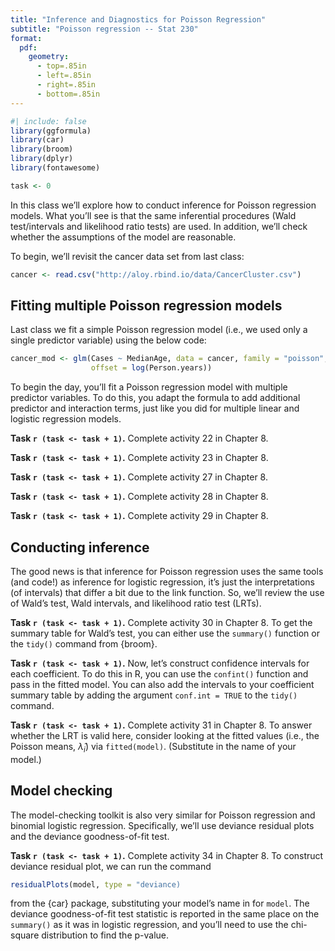 ```yaml
---
title: "Inference and Diagnostics for Poisson Regression"
subtitle: "Poisson regression -- Stat 230"
format:
  pdf:
    geometry:
      - top=.85in
      - left=.85in
      - right=.85in
      - bottom=.85in
---
```


```r
#| include: false
library(ggformula)
library(car)
library(broom)
library(dplyr)
library(fontawesome)

task <- 0
```


In this class we'll explore how to conduct inference for Poisson regression models. What you'll see is that the same inferential procedures (Wald test/intervals and likelihood ratio tests) are used. In addition, we'll check whether the assumptions of the model are reasonable.

To begin, we'll revisit the cancer data set from last class:

```r
cancer <- read.csv("http://aloy.rbind.io/data/CancerCluster.csv")
```


## Fitting multiple Poisson regression models 

Last class we fit a simple Poisson regression model (i.e., we used only a single predictor variable) using the below code:

```r
cancer_mod <- glm(Cases ~ MedianAge, data = cancer, family = "poisson",
                  offset = log(Person.years))
```

To begin the day, you'll fit a Poisson regression model with multiple predictor variables. To do this, you adapt the formula to add additional predictor and interaction terms, just like you did for multiple linear and logistic regression models.

**Task `r (task <- task + 1)`.** Complete activity 22 in Chapter 8.

**Task `r (task <- task + 1)`.** Complete activity 23 in Chapter 8.

**Task `r (task <- task + 1)`.** Complete activity 27 in Chapter 8.

**Task `r (task <- task + 1)`.** Complete activity 28 in Chapter 8.

**Task `r (task <- task + 1)`.** Complete activity 29 in Chapter 8.


## Conducting inference

The good news is that inference for Poisson regression uses the same tools (and code!) as inference for logistic regression, it's just the interpretations (of intervals) that differ a bit due to the link function. So, we'll review the use of Wald's test, Wald intervals, and likelihood ratio test (LRTs).

**Task `r (task <- task + 1)`.** Complete activity 30 in Chapter 8. To get the summary table for Wald's test, you can either use the `summary()` function or the `tidy()` command from {broom}.

**Task `r (task <- task + 1)`.** Now, let's construct confidence intervals for each coefficient. To do this in R, you can use the `confint()` function and pass in the fitted model. You can also add the intervals to your coefficient summary table by adding the argument `conf.int = TRUE` to the `tidy()` command.

**Task `r (task <- task + 1)`.** Complete activity 31 in Chapter 8. To answer whether the LRT is valid here, consider looking at the fitted values (i.e., the Poisson means, $\widehat{\lambda}_i$) via `fitted(model)`. (Substitute in the name of your model.)


## Model checking

The model-checking toolkit is also very similar for Poisson regression and binomial logistic regression. Specifically, we'll use deviance residual plots and the deviance goodness-of-fit test.

**Task `r (task <- task + 1)`.** Complete activity 34 in Chapter 8. To construct deviance residual plot, we can run the command 
```r
residualPlots(model, type = "deviance)
```
from the {car} package, substituting your model's name in for `model`. The deviance goodness-of-fit test statistic is reported in the same place on the `summary()` as it was in logistic regression, and you'll need to use the chi-square distribution to find the p-value.



